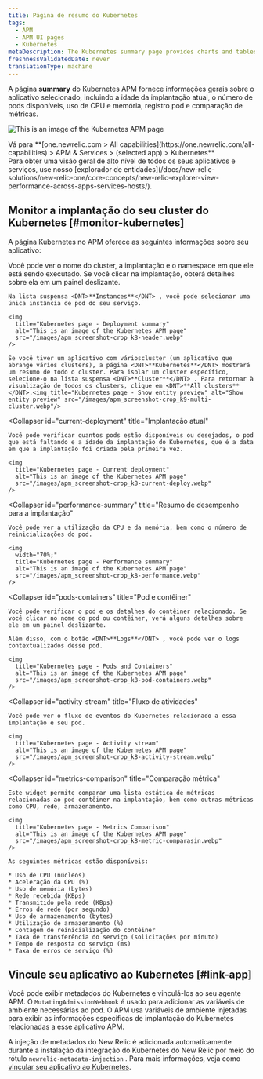 ```yaml
---
title: Página de resumo do Kubernetes
tags:
  - APM
  - APM UI pages
  - Kubernetes
metaDescription: The Kubernetes summary page provides charts and tables that you can drill down into details about your selected app's performance.
freshnessValidatedDate: never
translationType: machine
---
```


A página <DNT>**summary**</DNT> do Kubernetes APM fornece informações gerais sobre o aplicativo selecionado, incluindo a idade da implantação atual, o número de pods disponíveis, uso de CPU e memória, registro pod e comparação de métricas.

<img
  title="Kubernetes page"
  alt="This is an image of the Kubernetes APM page"
  src="/images/apm_screenshot-crop_k8-apm-ui.webp"
/>

<figcaption>
  Vá para <DNT>**[one.newrelic.com > All capabilities](https://one.newrelic.com/all-capabilities) > APM & Services > (selected app) > Kubernetes**</DNT>
</figcaption>

<Callout variant="tip">
  Para obter uma visão geral de alto nível de todos os seus aplicativos e serviços, use nosso [explorador de entidades](/docs/new-relic-solutions/new-relic-one/core-concepts/new-relic-explorer-view-performance-across-apps-services-hosts/).
</Callout>

## Monitor a implantação do seu cluster do Kubernetes [#monitor-kubernetes]

A página Kubernetes no APM oferece as seguintes informações sobre seu aplicativo:

<CollapserGroup>
  <Collapser
    id="deployment-summary"
    title="Resumo de implantação"
  >
    Você pode ver o nome do cluster, a implantação e o namespace em que ele está sendo executado. Se você clicar na implantação, obterá detalhes sobre ela em um painel deslizante.

    Na lista suspensa <DNT>**Instances**</DNT> , você pode selecionar uma única instância de pod do seu serviço.

    <img
      title="Kubernetes page - Deployment summary"
      alt="This is an image of the Kubernetes APM page"
      src="/images/apm_screenshot-crop_k8-header.webp"
    />

    Se você tiver um aplicativo com várioscluster (um aplicativo que abrange vários clusters), a página <DNT>**Kubernetes**</DNT> mostrará um resumo de todo o cluster. Para isolar um cluster específico, selecione-o na lista suspensa <DNT>**Cluster**</DNT> . Para retornar à visualização de todos os clusters, clique em <DNT>**All clusters**</DNT>.<img title="Kubernetes page - Show entity preview" alt="Show entity preview" src="/images/apm_screenshot-crop_k9-multi-cluster.webp"/>
  </Collapser>

  <Collapser
    id="current-deployment"
    title="Implantação atual"
  >
    Você pode verificar quantos pods estão disponíveis ou desejados, o pod que está faltando e a idade da implantação do Kubernetes, que é a data em que a implantação foi criada pela primeira vez.

    <img
      title="Kubernetes page - Current deployment"
      alt="This is an image of the Kubernetes APM page"
      src="/images/apm_screenshot-crop_k8-current-deploy.webp"
    />
  </Collapser>

  <Collapser
    id="performance-summary"
    title="Resumo de desempenho para a implantação"
  >
    Você pode ver a utilização da CPU e da memória, bem como o número de reinicializações do pod.

    <img
      width="70%;"
      title="Kubernetes page - Performance summary"
      alt="This is an image of the Kubernetes APM page"
      src="/images/apm_screenshot-crop_k8-performance.webp"
    />
  </Collapser>

  <Collapser
    id="pods-containers"
    title="Pod e contêiner"
  >
    Você pode verificar o pod e os detalhes do contêiner relacionado. Se você clicar no nome do pod ou contêiner, verá alguns detalhes sobre ele em um painel deslizante.

    Além disso, com o botão <DNT>**Logs**</DNT> , você pode ver o logs contextualizados desse pod.

    <img
      title="Kubernetes page - Pods and Containers"
      alt="This is an image of the Kubernetes APM page"
      src="/images/apm_screenshot-crop_k8-pod-containers.webp"
    />
  </Collapser>

  <Collapser
    id="activity-stream"
    title="Fluxo de atividades"
  >
    Você pode ver o fluxo de eventos do Kubernetes relacionado a essa implantação e seu pod.

    <img
      title="Kubernetes page - Activity stream"
      alt="This is an image of the Kubernetes APM page"
      src="/images/apm_screenshot-crop_k8-activity-stream.webp"
    />
  </Collapser>

  <Collapser
    id="metrics-comparison"
    title="Comparação métrica"
  >
    Este widget permite comparar uma lista estática de métricas relacionadas ao pod-contêiner na implantação, bem como outras métricas como CPU, rede, armazenamento.

    <img
      title="Kubernetes page - Metrics Comparison"
      alt="This is an image of the Kubernetes APM page"
      src="/images/apm_screenshot-crop_k8-metric-comparasin.webp"
    />

    As seguintes métricas estão disponíveis:

    * Uso de CPU (núcleos)
    * Aceleração da CPU (%)
    * Uso de memória (bytes)
    * Rede recebida (KBps)
    * Transmitido pela rede (KBps)
    * Erros de rede (por segundo)
    * Uso de armazenamento (bytes)
    * Utilização de armazenamento (%)
    * Contagem de reinicialização do contêiner
    * Taxa de transferência do serviço (solicitações por minuto)
    * Tempo de resposta do serviço (ms)
    * Taxa de erros de serviço (%)
  </Collapser>
</CollapserGroup>

## Vincule seu aplicativo ao Kubernetes [#link-app]

Você pode exibir metadados do Kubernetes e vinculá-los ao seu agente APM. O `MutatingAdmissionWebhook` é usado para adicionar as variáveis de ambiente necessárias ao pod. O APM usa variáveis de ambiente injetadas para exibir as informações específicas de implantação do Kubernetes relacionadas a esse aplicativo APM.

A injeção de metadados do New Relic é adicionada automaticamente durante a instalação da integração do Kubernetes do New Relic por meio do rótulo `newrelic-metadata-injection` . Para mais informações, veja como [vincular seu aplicativo ao Kubernetes](/docs/kubernetes-pixie/kubernetes-integration/advanced-configuration/link-your-applications-kubernetes/).
